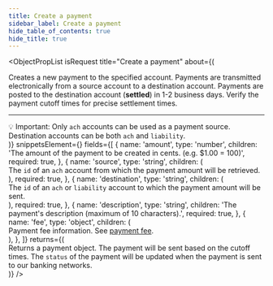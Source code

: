 ```yaml
---
title: Create a payment
sidebar_label: Create a payment
hide_table_of_contents: true
hide_title: true
---
```



<ObjectPropList
  isRequest
  title="Create a payment"
  about={(
    <div>
      Creates a new payment to the specified account. Payments are transmitted electronically from
      a source account to a destination account. Payments are posted to the destination account
      (<strong>settled</strong>) in 1-2 business days. Verify the payment cutoff times for precise settlement times.
      <hr className="dotted-divider" />
      <span className="pill-info">💡 Important:</span> Only <code>ach</code> accounts can be used
      as a payment source. Destination accounts can be both <code>ach</code> and <code>liability</code>.
    </div>
  )}
  snippetsElement={<PaymentsCreate />}
  fields={[
    {
      name: 'amount',
      type: 'number',
      children: 'The amount of the payment to be created in cents. (e.g. $1.00 = 100)',
      required: true,
    },
    {
      name: 'source',
      type: 'string',
      children: (
        <div>
          The <code>id</code> of an <code>ach</code> account from which
          the payment amount will be retrieved.
        </div>
      ),
      required: true,
    },
    {
      name: 'destination',
      type: 'string',
      children: (
        <div>
          The <code>id</code> of an <code>ach</code> or <code>liability</code> account to
          which the payment amount will be sent.
        </div>
      ),
      required: true,
    },
    {
      name: 'description',
      type: 'string',
      children: 'The payment\'s description (maximum of 10 characters).',
      required: true,
    },
    {
      name: 'fee',
      type: 'object',
      children: (
        <div>
          Payment fee information. See <a href="/api/core/payments/object#fee">payment fee</a>.
        </div>
      ),
    },
  ]}
  returns={(
    <div>
      Returns a payment object. The payment will be sent based on the cutoff times. The <code>status</code> of the payment
      will be updated when the payment is sent to our banking networks.
    </div>
  )}
/>
